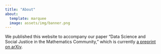 ```yaml
---
title: "About"
about:
  template: marquee
  image: assets/img/banner.png
---
```


We published this website to accompany our paper "Data Science and Social Justice in the Mathematics Community," which is currently [a preprint on arXiv](https://arxiv.org/abs/2303.09282). 




